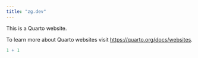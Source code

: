```yaml
---
title: "zg.dev"
---
```


This is a Quarto website.

To learn more about Quarto websites visit <https://quarto.org/docs/websites>.

```r
1 + 1
```
